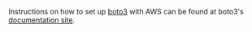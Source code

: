 
Instructions on how to set up [boto3](https://github.com/boto/boto3) with AWS can be found at boto3's [documentation site](https://boto3.amazonaws.com/v1/documentation/api/latest/index.html).

